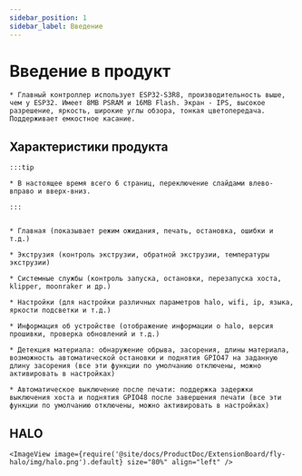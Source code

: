 ```yaml
---
sidebar_position: 1
sidebar_label: Введение
---
```



# Введение в продукт

    * Главный контроллер использует ESP32-S3R8, производительность выше, чем у ESP32. Имеет 8MB PSRAM и 16MB Flash. Экран - IPS, высокое разрешение, яркость, широкие углы обзора, тонкая цветопередача. Поддерживает емкостное касание.

## Характеристики продукта

    :::tip

    * В настоящее время всего 6 страниц, переключение слайдами влево-вправо и вверх-вниз.

    :::


    * Главная (показывает режим ожидания, печать, остановка, ошибки и т.д.)

    * Экструзия (контроль экструзии, обратной экструзии, температуры экструзии)

    * Системные службы (контроль запуска, остановки, перезапуска хоста, klipper, moonraker и др.)

    * Настройки (для настройки различных параметров halo, wifi, ip, языка, яркости подсветки и т.д.)

    * Информация об устройстве (отображение информации о halo, версия прошивки, проверка обновлений и т.д.)

    * Детекция материала: обнаружение обрыва, засорения, длины материала, возможность автоматической остановки и поднятия GPIO47 на заданную длину засорения (все эти функции по умолчанию отключены, можно активировать в настройках)

    * Автоматическое выключение после печати: поддержка задержки выключения хоста и поднятия GPIO48 после завершения печати (все эти функции по умолчанию отключены, можно активировать в настройках)

## HALO

    <ImageView image={require('@site/docs/ProductDoc/ExtensionBoard/fly-halo/img/halo.png').default} size="80%" align="left" />